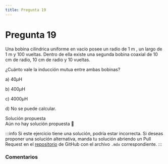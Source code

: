 ```yaml
---
title: Pregunta 19
---
```



# Pregunta 19

<div className="exercise">
Una bobina cilíndrica uniforme en vacío posee un radio de 1 m , un largo de 1 m y 100 vueltas. Dentro de ella existe una segunda bobina coaxial de 10 cm de radio, 10 cm de radio y 10 vueltas.

¿Cuánto vale la inducción mutua entre ambas bobinas?

a) $40 \mu \mathrm{H}$

b) $400 \mu \mathrm{H}$

c) $4000 \mu \mathrm{H}$

d) No se puede calcular.
</div>

<MDXDetails>
<summary>Solución propuesta</summary>

<div className="exercise">
Aún no hay solución propuesta 🥲
</div>

:::info
Si este ejercicio tiene una solución, podría estar incorrecta. Si deseas proponer una solución alternativa, manda tu solución abriendo
un Pull Request en el [repositorio](https://github.com/crow-rojas/apuntes-fundamentals/pulls) de GitHub con el archivo
`.mdx` correspondiente.
:::

</MDXDetails>

### Comentarios

<Disqus
  url="https://crow-rojas.github.io/apuntes-fundamentals/docs/science/electromagnetism/exercises/2017-1/p19"
  identifier="docs/science/electromagnetism/exercises/2017-1/p19"
  title="2017-1 Electricidad y Magnetismo - Pregunta 19"
/>
